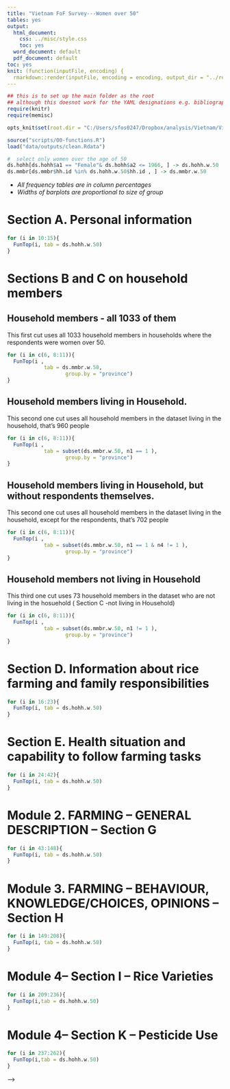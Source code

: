 ---
title: "Vietnam FoF Survey---Women over 50"
tables: yes
output:
  html_document:
    css: ../misc/style.css
    toc: yes
  word_document: default
  pdf_document: default
toc: yes
knit: (function(inputFile, encoding) {
  rmarkdown::render(inputFile, encoding = encoding, output_dir = "../reports") })
---
  
```{r "setup", include=FALSE, message = FALSE, warning = FALSE, echo= FALSE}
## this is to set up the main folder as the root
## although this doesnot work for the YAML designations e.g. bibliography, css files etc..:(
require(knitr)
require(memisc)

opts_knit$set(root.dir = "C:/Users/sfos0247/Dropbox/analysis/Vietnam/VietnamSurvey")
```


```{r intro, echo = FALSE, warning = FALSE, message = FALSE}
source("scripts/00-functions.R")
load("data/outputs/clean.Rdata")

#  select only women over the age of 50 
ds.hohh[ds.hohh$a1 == "Female"& ds.hohh$a2 <= 1966, ] -> ds.hohh.w.50
ds.mmbr[ds.mmbr$hh.id %in% ds.hohh.w.50$hh.id , ] -> ds.mmbr.w.50

```  

* *All  frequency tables are in column percentages*
* *Widths of barplots are proportional to size of group*
  
  
# Section A. Personal information
  
  
```{r results='asis', echo=FALSE, fig.height=5}
for (i in 10:15){
  FunTop(i, tab = ds.hohh.w.50)
}
```

# Sections B and C on household members
  
## Household members - all 1033 of them

This first cut uses all 1033 household members in households where the respondents were women over 50. 
  
  
```{r results='asis', echo=FALSE, fig.height=5}
for (i in c(6, 8:11)){
  FunTop(i , 
            tab = ds.mmbr.w.50,
                   group.by = "province")
}
```

## Household members living in Household. 

This second one  cut uses all  household members in the dataset living in the household, that's 960 people
  
```{r results='asis', echo=FALSE, fig.height=5}
for (i in c(6, 8:11)){
  FunTop(i , 
            tab = subset(ds.mmbr.w.50, n1 == 1 ),
                   group.by = "province")
}
```

## Household members living in Household, but without respondents themselves. 

This second one  cut uses all  household members in the dataset living in the household, except for the respondents, that's 702 people
  
```{r results='asis', echo=FALSE, fig.height=5}
for (i in c(6, 8:11)){
  FunTop(i , 
            tab = subset(ds.mmbr.w.50, n1 == 1 & n4 != 1 ),
                   group.by = "province")
}
```


## Household members not living in Household

This third one  cut uses  73 household members in the dataset who are not living in the hosuehold ( Section C -not living in Household)
  
```{r results='asis', echo=FALSE, fig.height=5}
for (i in c(6, 8:11)){
  FunTop(i , 
            tab = subset(ds.mmbr.w.50, n1 != 1 ),
                   group.by = "province")
}
```


#  Section D. Information about rice farming and family responsibilities

```{r results='asis', echo=FALSE, fig.height=5}
for (i in 16:23){
  FunTop(i, tab = ds.hohh.w.50)
}
```

# Section E. Health situation and capability to follow farming tasks
```{r results='asis', echo=FALSE, fig.height=5}
for (i in 24:42){
  FunTop(i, tab = ds.hohh.w.50)
}
```

# Module 2. FARMING – GENERAL DESCRIPTION -- Section G

```{r results='asis', echo=FALSE, fig.height=5}
for (i in 43:148){
  FunTop(i, tab = ds.hohh.w.50)
}
```

# Module 3. FARMING – BEHAVIOUR, KNOWLEDGE/CHOICES, OPINIONS -- Section H

```{r results='asis', echo=FALSE, fig.height=5}
for (i in 149:208){
  FunTop(i, tab = ds.hohh.w.50)
}
```

# Module 4-- Section I – Rice Varieties

```{r results='asis', echo=FALSE, fig.height=5}
for (i in 209:236){
  FunTop(i,tab = ds.hohh.w.50)
}
```

# Module 4-- Section K – Pesticide Use

```{r results='asis', echo=FALSE, fig.height=5}
for (i in 237:262){
  FunTop(i,tab = ds.hohh.w.50)
}
```
<!-- <!-- -->
<!--   rmarkdown::render("scripts/r03-first-cut.Rmd", output_format = "html_document", output_dir = "reports") -->
<!-- --> -->